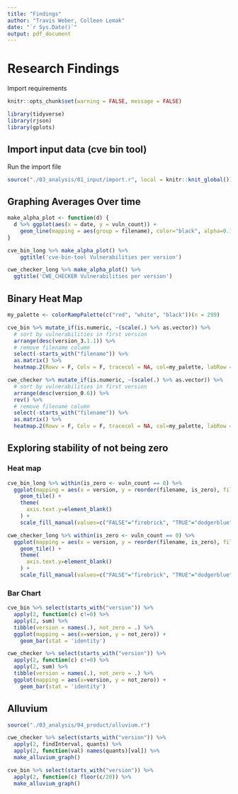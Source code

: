 ```yaml
---
title: "Findings"
author: "Travis Weber, Colleen Lemak"
date: "`r Sys.Date()`"
output: pdf_document
---
```


# Research Findings

Import requirements

```r
knitr::opts_chunk$set(warning = FALSE, message = FALSE)
```

```r
library(tidyverse)
library(rjson)
library(gplots)
```

## Import input data (cve bin tool)

Run the import file

```r
source("./03_analysis/01_input/import.r", local = knitr::knit_global())
```

## Graphing Averages Over time

```r
make_alpha_plot <- function(d) {
  d %>% ggplot(aes(x = date, y = vuln_count)) +
    geom_line(mapping = aes(group = filename), color="black", alpha=0.1, size=2)
}

cve_bin_long %>% make_alpha_plot() %>%
    ggtitle('cve-bin-tool Vulnerabilities per version')

cwe_checker_long %>% make_alpha_plot() %>%
  ggtitle('CWE_CHECKER Vulnerabilities per version')
```

## Binary Heat Map

```r
my_palette <- colorRampPalette(c("red", "white", "black"))(n = 299)

cve_bin %>% mutate_if(is.numeric, ~(scale(.) %>% as.vector)) %>%
  # sort by vulnerabilities in first version
  arrange(desc(version_3.1.1)) %>% 
  # remove filename column
  select(-starts_with("filename")) %>% 
  as.matrix() %>% 
  heatmap.2(Rowv = F, Colv = F, tracecol = NA, col=my_palette, labRow = F)

cwe_checker %>% mutate_if(is.numeric, ~(scale(.) %>% as.vector)) %>%
  # sort by vulnerabilities in first version
  arrange(desc(version_0.6)) %>% 
  rev() %>%
  # remove filename column
  select(-starts_with("filename")) %>% 
  as.matrix() %>% 
  heatmap.2(Rowv = F, Colv = F, tracecol = NA, col=my_palette, labRow = F)
```

## Exploring stability of not being zero

### Heat map

```r
cve_bin_long %>% within(is_zero <- vuln_count == 0) %>%
  ggplot(mapping = aes(x = version, y = reorder(filename, is_zero), fill = is_zero)) +
    geom_tile() +
    theme(
      axis.text.y=element_blank()
    ) +
    scale_fill_manual(values=c("FALSE"="firebrick", "TRUE"="dodgerblue"))

cwe_checker_long %>% within(is_zero <- vuln_count == 0) %>%
  ggplot(mapping = aes(x = version, y = reorder(filename, is_zero), fill = is_zero)) +
    geom_tile() +
    theme(
      axis.text.y=element_blank()
    ) +
    scale_fill_manual(values=c("FALSE"="firebrick", "TRUE"="dodgerblue"))
```

### Bar Chart

```r
cve_bin %>% select(starts_with("version")) %>% 
  apply(2, function(c) c!=0) %>%
  apply(2, sum) %>% 
  tibble(version = names(.), not_zero = .) %>%
  ggplot(mapping = aes(x=version, y = not_zero)) +
    geom_bar(stat = 'identity')

cwe_checker %>% select(starts_with("version")) %>% 
  apply(2, function(c) c!=0) %>%
  apply(2, sum) %>% 
  tibble(version = names(.), not_zero = .) %>%
  ggplot(mapping = aes(x=version, y = not_zero)) +
    geom_bar(stat = 'identity')
```

## Alluvium
```r
source("./03_analysis/04_product/alluvium.r")

cwe_checker %>% select(starts_with("version")) %>%
  apply(2, findInterval, quants) %>%
  apply(2, function(val) names(quants)[val]) %>%
  make_alluvium_graph()

cve_bin %>% select(starts_with("version")) %>%
  apply(2, function(c) floor(c/20)) %>%
  make_alluvium_graph()
```
